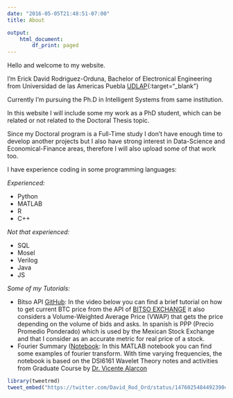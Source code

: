 ```yaml
---
date: "2016-05-05T21:48:51-07:00"
title: About

output:
    html_document:
        df_print: paged
---
```


Hello and welcome to my website.

I'm Erick David Rodriguez-Orduna, Bachelor of Electronical Engineering from Universidad de las Americas Puebla [UDLAP](https://www.udlap.mx/web){:target="_blank"}

Currently I'm pursuing the Ph.D in Intelligent Systems from same institution.

In this website I will include some my work as a PhD student, which can be related or not related to the Doctoral Thesis topic.

Since my Doctoral program is a Full-Time study I don't have enough time to develop another projects but I also have strong interest in Data-Science and Economical-Finance areas, therefore I will also upload some of that work too.

I have experience coding in some programming languages:


*Experienced:*

- Python
- MATLAB
- R
- C++

*Not that experienced:*


- SQL
- Mosel
- Verilog
- Java
- JS


*Some of my Tutorials:*

- Bitso API [GitHub](https://github.com/davidrodord56/BTC_Codes):  In the video below you can find a brief tutorial on how to get current BTC price from the API of [BITSO EXCHANGE](bitso.com){target="_blank"} it also considers a Volume-Weighted Average Price (VWAP) that gets the price depending on the volume of bids and asks.\n
In spanish is PPP (Precio Promedio Ponderado) which is used by the Mexican Stock Exchange and that I consider as an accurate metric for real price of a stock.
- Fourier Summary ([Notebook](/FourierExamples.html): In this MATLAB notebook you can find some examples of fourier transform. With time varying frequencies, the notebook is based on the DSI6161 Wavelet Theory notes and activities from Graduate Course by [Dr. Vicente Alarcon](https://sites.google.com/site/vicentevialaq/)
```r
library(tweetrmd)
tweet_embed("https://twitter.com/David_Rod_Ord/status/1476025484492390402?cxt=HHwWhIC-qfPW8vsoAAAA")
```
